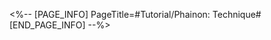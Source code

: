 <%-- [PAGE_INFO]
PageTitle=#Tutorial/Phainon: Technique#
[END_PAGE_INFO] --%>
{{Tutorial
|sort      = 710301
|title     = Phainon: Technique
|subtitle  = 
|type      = 
|about     = 
|image1    = Tutorial Phainon Technique 1.png{{subst:void|<!--$UPLOAD:<<SpriteOutput/TutorialPic/TutorialPage_710301.png>-<Tutorial Phainon Technique 1.png>-<Tutorial Files>>-->}}
|text1     = When Phainon is in the team, {{Color|h|nobold=1|Technique Point limit}} increases, and using his Technique {{Color|h|nobold=1|defeats}} enemies within a certain range ahead
}}